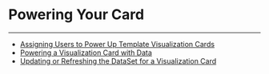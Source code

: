 


Powering Your Card
==================
***
* [Assigning Users to Power Up Template Visualization Cards](..\..\article\assigning_users_to_power_up_template_visualization_cards\index.qmd)
* [Powering a Visualization Card with Data](..\..\article\powering_a_visualization_card_with_data\index.qmd)
* [Updating or Refreshing the DataSet for a Visualization Card](..\..\article\updating_or_refreshing_the_dataset_for_a_visualization_card\index.qmd)

